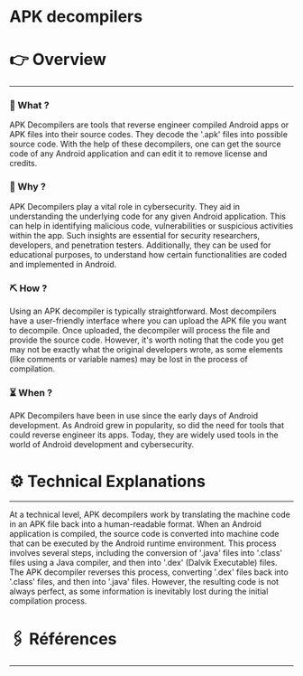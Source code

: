 # APK decompilers


# 👉 Overview

---

### 👀 What ?

APK Decompilers are tools that reverse engineer compiled Android apps or APK files into their source codes. They decode the '.apk' files into possible source code. With the help of these decompilers, one can get the source code of any Android application and can edit it to remove license and credits.


### 🧐 Why ?

APK Decompilers play a vital role in cybersecurity. They aid in understanding the underlying code for any given Android application. This can help in identifying malicious code, vulnerabilities or suspicious activities within the app. Such insights are essential for security researchers, developers, and penetration testers. Additionally, they can be used for educational purposes, to understand how certain functionalities are coded and implemented in Android.


### ⛏️ How ?

Using an APK decompiler is typically straightforward. Most decompilers have a user-friendly interface where you can upload the APK file you want to decompile. Once uploaded, the decompiler will process the file and provide the source code. However, it's worth noting that the code you get may not be exactly what the original developers wrote, as some elements (like comments or variable names) may be lost in the process of compilation.


### ⏳ When ?

APK Decompilers have been in use since the early days of Android development. As Android grew in popularity, so did the need for tools that could reverse engineer its apps. Today, they are widely used tools in the world of Android development and cybersecurity.


# ⚙️ Technical Explanations

---

At a technical level, APK decompilers work by translating the machine code in an APK file back into a human-readable format. When an Android application is compiled, the source code is converted into machine code that can be executed by the Android runtime environment. This process involves several steps, including the conversion of '.java' files into '.class' files using a Java compiler, and then into '.dex' (Dalvik Executable) files. The APK decompiler reverses this process, converting '.dex' files back into '.class' files, and then into '.java' files. However, the resulting code is not always perfect, as some information is inevitably lost during the initial compilation process.

# 🖇️ Références

---